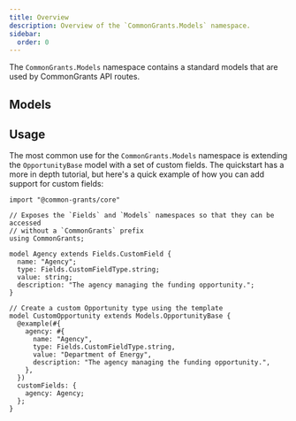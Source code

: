 ```yaml
---
title: Overview
description: Overview of the `CommonGrants.Models` namespace.
sidebar:
  order: 0
---
```



The `CommonGrants.Models` namespace contains a standard models that are used by CommonGrants API routes.

## Models

<CardGrid>
  <LinkCard
    title="Opportunity"
    href="/protocol/models/opportunity"
    description="A funding opportunity"
  />
  <LinkCard
    title="Competition"
    href="/protocol/models/competition"
    description="A competition for a funding opportunity"
  />
  <LinkCard
    title="Application"
    href="/protocol/models/application"
    description="An application to a funding opportunity"
  />
  <LinkCard
    title="Applicant Type"
    href="/protocol/models/applicant-type"
    description="The type of applicant eligible to apply for a funding opportunity"
  />
  <LinkCard
    title="Form"
    href="/protocol/models/form"
    description="A form for a funding opportunity"
  />
  <LinkCard
    title="FormResponse"
    href="/protocol/models/form-response"
    description="A response to a form"
  />
  <LinkCard
    title="Mapping"
    href="/protocol/models/mapping"
    description="A mapping of a form response to a proposal"
  />
  <LinkCard
    title="Proposal"
    href="/protocol/models/proposal"
    description="A proposal to a funding opportunity"
  />
  <LinkCard
    title="Organization"
    href="/protocol/models/organization"
    description="An organization that can apply to or host funding opportunities"
  />
  <LinkCard
    title="Person"
    href="/protocol/models/person"
    description="A person affiliated with an organization or grant application"
  />
</CardGrid>

## Usage

The most common use for the `CommonGrants.Models` namespace is extending the `OpportunityBase` model with a set of custom fields. The quickstart has a more in depth tutorial, but here's a quick example of how you can add support for custom fields:

```typespec
import "@common-grants/core"

// Exposes the `Fields` and `Models` namespaces so that they can be accessed
// without a `CommonGrants` prefix
using CommonGrants;

model Agency extends Fields.CustomField {
  name: "Agency";
  type: Fields.CustomFieldType.string;
  value: string;
  description: "The agency managing the funding opportunity.";
}

// Create a custom Opportunity type using the template
model CustomOpportunity extends Models.OpportunityBase {
  @example(#{
    agency: #{
      name: "Agency",
      type: Fields.CustomFieldType.string,
      value: "Department of Energy",
      description: "The agency managing the funding opportunity.",
    },
  })
  customFields: {
    agency: Agency;
  };
}
```
